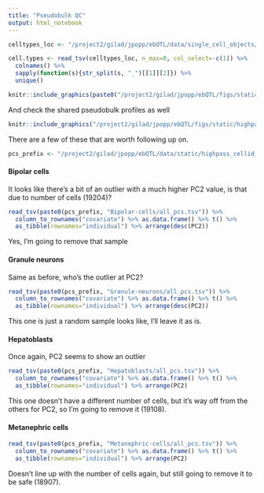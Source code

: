 ```yaml
---
title: "Pseudobulk QC"
output: html_notebook
---
```


```r
celltypes_loc <- "/project2/gilad/jpopp/ebQTL/data/single_cell_objects/highpass_cellid_all.pseudobulk-scran.tsv"

cell.types <- read_tsv(celltypes_loc, n_max=0, col_select=-c(1)) %>%
  colnames() %>%
  sapply(function(s){str_split(s, "_")[[1]][2]}) %>% 
  unique()
```

```r
knitr::include_graphics(paste0("/project2/gilad/jpopp/ebQTL/figs/static/highpass_cellid_all/pseudobulk-scran/fastgxc/", cell.types, "/qc.png"))
```
And check the shared pseudobulk profiles as well
```r
knitr::include_graphics("/project2/gilad/jpopp/ebQTL/figs/static/highpass_cellid_all/pseudobulk-scran/fastgxc/Shared/qc.png")
```

There are a few of these that are worth following up on.
```r
pcs_prefix <- "/project2/gilad/jpopp/ebQTL/data/static/highpass_cellid_all/pseudobulk-scran/fastgxc/"
```


#### Bipolar cells
It looks like there's a bit of an outlier with a much higher PC2 value, is that due to number of cells (19204)?
```r
read_tsv(paste0(pcs_prefix, "Bipolar-cells/all_pcs.tsv")) %>%
  column_to_rownames("covariate") %>% as.data.frame() %>% t() %>%
  as_tibble(rownames="individual") %>% arrange(desc(PC2))
```
Yes, I'm going to remove that sample

#### Granule neurons
Same as before, who's the outlier at PC2?
```r
read_tsv(paste0(pcs_prefix, "Granule-neurons/all_pcs.tsv")) %>%
  column_to_rownames("covariate") %>% as.data.frame() %>% t() %>%
  as_tibble(rownames="individual") %>% arrange(desc(PC2))
```
This one is just a random sample looks like, I'll leave it as is. 

#### Hepatoblasts
Once again, PC2 seems to show an outlier
```r
read_tsv(paste0(pcs_prefix, "Hepatoblasts/all_pcs.tsv")) %>%
  column_to_rownames("covariate") %>% as.data.frame() %>% t() %>%
  as_tibble(rownames="individual") %>% arrange(PC2)
```
This one doesn't have a different number of cells, but it's way off from the others for PC2, so I'm going to remove it (19108).


#### Metanephric cells
```r
read_tsv(paste0(pcs_prefix, "Metanephric-cells/all_pcs.tsv")) %>%
  column_to_rownames("covariate") %>% as.data.frame() %>% t() %>%
  as_tibble(rownames="individual") %>% arrange(PC2)
```
Doesn't line up with the number of cells again, but still going to remove it to be safe (18907).
